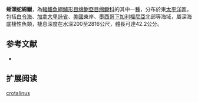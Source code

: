 {{Speciesbox
| name = 蜥頭蛇綿鳚
| image = 
| status = NE
| status_system = IUCN3.1
| genus = Lycenchelys
| species = crotalinus
| authority = [[Gilbert|Gilbert]], 1890
| synonyms = *''Embryx crotalina''<br /><small>Gilbert, 1890</small>
*''Embryx crotalinus''<br /><small>Gilbert, 1890</small>
*''Embryx parallelus''<br /><small>Gilbert, 1915</small>
*''Lycenchelys crotalina''<br /><small>Gilbert, 1890</small>
*''Lyciscus crotalinus''<br /><small>Gilbert, 1890</small>
*''Lycodopsis crassilabris''<br /><small>Gilbert, 1890</small>
*''Lycodopsis crotalinus''<br /><small>Gilbert, 1890</small>
}}

'''蜥頭蛇綿鳚'''，為[[輻鰭魚綱|輻鰭魚綱]][[鱸形目|鱸形目]][[绵鳚亞目|绵鳚亞目]][[绵鳚科|绵鳚科]]的其中一[[種|種]]，分布於東[[太平洋|太平洋]]區，包括[[白令海|白令海]]、[[加拿大|加拿大]][[卑詩省|卑詩省]]、[[美國|美國]]東岸、[[墨西哥|墨西哥]][[下加利福尼亞|下加利福尼亞]]北部等海域，屬深海底棲性魚類，棲息深度在水深200至2816公尺，體長可達42.2公分。

==参考文献==
*{{FishBase_species|genus=Lycenchelys|species=crotalinus|year=2011|month=12}}

== 扩展阅读 ==
{{refbegin}}
{{wikispecies-inline|Lycenchelys cicatrifer|蜥頭蛇綿鳚}}
{{refend}}
{{Taxonbar|from=Q1099179}}

[[Category:蛇綿鳚属|crotalinus]]


{{鱸形目小作品}}